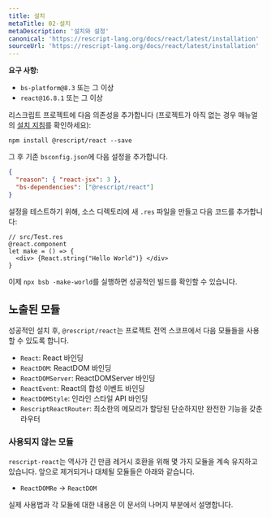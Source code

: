 ```yaml
---
title: 설치
metaTitle: 02-설치
metaDescription: '설치와 설정'
canonical: 'https://rescript-lang.org/docs/react/latest/installation'
sourceUrl: 'https://rescript-lang.org/docs/react/latest/installation'
---
```


**요구 사항:**

- `bs-platform@8.3` 또는 그 이상
- `react@16.8.1` 또는 그 이상

리스크립트 프로젝트에 다음 의존성을 추가합니다 (프로젝트가 아직 없는 경우 매뉴얼의 [설치 지침](/docs/manual/latest/installation)를 확인하세요):

```
npm install @rescript/react --save
```

그 후 기존 `bsconfig.json`에 다음 설정을 추가합니다.

```json
{
  "reason": { "react-jsx": 3 },
  "bs-dependencies": ["@rescript/react"]
}
```

설정을 테스트하기 위해, 소스 디렉토리에 새 `.res` 파일을 만들고 다음 코드를 추가합니다:

```reason
// src/Test.res
@react.component
let make = () => {
  <div> {React.string("Hello World")} </div>
}
```

이제 `npx bsb -make-world`를 실행하면 성공적인 빌드를 확인할 수 있습니다.

## 노출된 모듈

성공적인 설치 후, `@rescript/react`는 프로젝트 전역 스코프에서 다음 모듈들을 사용할 수 있도록 합니다.

- `React`: React 바인딩
- `ReactDOM`: ReactDOM 바인딩
- `ReactDOMServer`: ReactDOMServer 바인딩
- `ReactEvent`: React의 합성 이벤트 바인딩
- `ReactDOMStyle`: 인라인 스타일 API 바인딩
- `RescriptReactRouter`: 최소한의 메모리가 할당된 단순하지만 완전한 기능을 갖춘 라우터

### 사용되지 않는 모듈

`rescript-react`는 역사가 긴 만큼 레거시 호환을 위해 몇 가지 모듈을 계속 유지하고 있습니다. 앞으로 제거되거나 대체될 모듈들은 아래와 같습니다.

- `ReactDOMRe` -> `ReactDOM`

실제 사용법과 각 모듈에 대한 내용은 이 문서의 나머지 부분에서 설명합니다.
